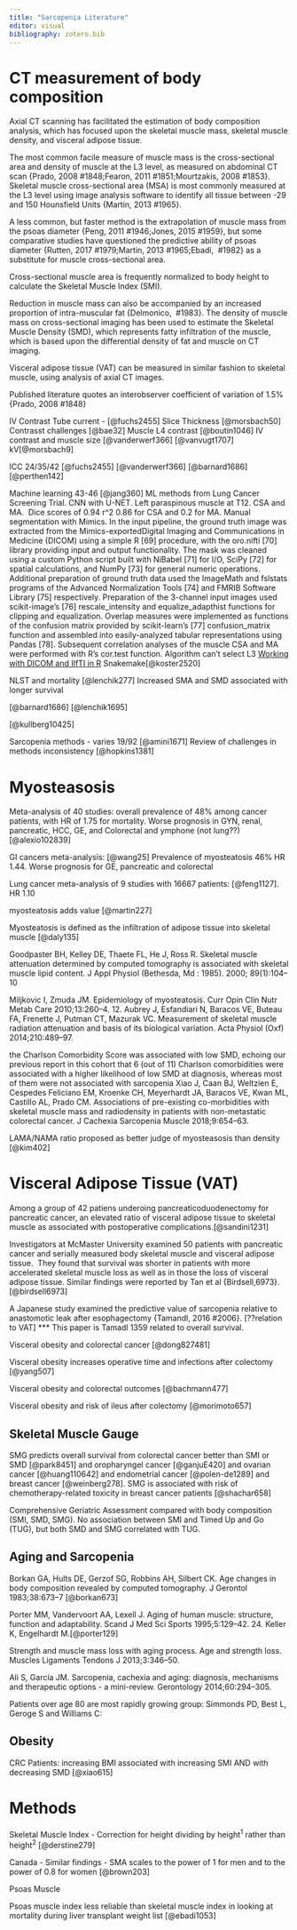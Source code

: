 ```yaml
---
title: "Sarcopenia Literature"
editor: visual
bibliography: zotero.bib
---
```


# CT measurement of body composition

Axial CT scanning has facilitated the estimation of body composition analysis, which has focused upon the skeletal muscle mass, skeletal muscle density, and visceral adipose tissue.

The most common facile measure of muscle mass is the cross-sectional area and density of muscle at the L3 level, as measured on abdominal CT scan {Prado, 2008 #1848;Fearon, 2011 #1851;Mourtzakis, 2008 #1853}. Skeletal muscle cross-sectional area (MSA) is most commonly measured at the L3 level using image analysis software to identify all tissue between -29 and 150 Hounsfield Units {Martin, 2013 #1965}.

A less common, but faster method is the extrapolation of muscle mass from the psoas diameter {Peng, 2011 #1946;Jones, 2015 #1959}, but some comparative studies have questioned the predictive ability of psoas diameter {Rutten, 2017 #1979;Martin, 2013 #1965;Ebadi,  #1982} as a substitute for muscle cross-sectional area.

Cross-sectional muscle area is frequently normalized to body height to calculate the Skeletal Muscle Index (SMI).

Reduction in muscle mass can also be accompanied by an increased proportion of intra-muscular fat {Delmonico,  #1983}. The density of muscle mass on cross-sectional imaging has been used to estimate the Skeletal Muscle Density (SMD), which represents fatty infiltration of the muscle, which is based upon the differential density of fat and muscle on CT imaging.

Visceral adipose tissue (VAT) can be measured in similar fashion to skeletal muscle, using analysis of axial CT images.

Published literature quotes an interobserver coefficient of variation of 1.5% {Prado, 2008 #1848}

IV Contrast Tube current - [@fuchs2455] Slice Thickness [@morsbach50] Contrasst challenges [@bae32] Muscle L4 contrast [@boutin1046] IV contrast and muscle size [@vanderwerf366] [@vanvugt1707] kV[@morsbach9]

ICC 24/35/42 [@fuchs2455] [@vanderwerf366] [@barnard1686] [@perthen142]

Machine learning 43-46 [@jang360] ML methods from Lung Cancer Screening Trial. CNN with U-NET. Left paraspinous muscle at T12. CSA and MA.  Dice scores of 0.94 r\^2 0.86 for CSA and 0.2 for MA. Manual segmentation with Mimics. In the input pipeline, the ground truth image was extracted from the Mimics-exportedDigital Imaging and Communications in Medicine (DICOM) using a simple R \[69\] procedure, with the oro.nifti \[70\] library providing input and output functionality. The mask was cleaned using a custom Python script built with NiBabel \[71\] for I/O, SciPy \[72\] for spatial calculations, and NumPy \[73\] for general numeric operations. Additional preparation of ground truth data used the ImageMath and fslstats programs of the Advanced Normalization Tools \[74\] and FMRIB Software Library \[75\] respectively. Preparation of the 3-channel input images used scikit-image's \[76\] rescale_intensity and equalize_adapthist functions for clipping and equalization. Overlap measures were implemented as functions of the confusion matrix provided by scikit-learn's \[77\] confusion_matrix function and assembled into easily-analyzed tabular representations using Pandas \[78\]. Subsequent correlation analyses of the muscle CSA and MA were performed with R's cor.test function. Algorithm can't select L3 [Working with DICOM and IIfTI in R](http://www.jstatsoft.org/v44/i06/) Snakemake[@koster2520]

NLST and mortality [@lenchik277] Increased SMA and SMD associated with longer survival

[@barnard1686] [@lenchik1695]

[@kullberg10425]

Sarcopenia methods - varies 19/92 [@amini1671] Review of challenges in methods inconsistency [@hopkins1381]

# Myosteasosis

Meta-analysis of 40 studies: overall prevalence of 48% among cancer patients, with HR of 1.75 for mortality. Worse prognosis in GYN, renal, pancreatic, HCC, GE, and Colorectal and ymphone (not lung??)[@alexio102839]

GI cancers meta-analysis: [@wang25] Prevalence of myosteatosis 46% HR 1.44. Worse prognosis for GE, pancreatic and colorectal

Lung cancer meta-analysis of 9 studies with 16667 patients: [@feng1127]. HR 1.10

myosteatosis adds value [@martin227]

Myosteatosis is defined as the infiltration of adipose tissue into skeletal muscle [@daly135]

Goodpaster BH, Kelley DE, Thaete FL, He J, Ross R. Skeletal muscle attenuation determined by computed tomography is associated with skeletal muscle lipid content. J Appl Physiol (Bethesda, Md : 1985). 2000; 89(1):104--10

Miljkovic I, Zmuda JM. Epidemiology of myosteatosis. Curr Opin Clin Nutr Metab Care 2010;13:260--4. 12. Aubrey J, Esfandiari N, Baracos VE, Buteau FA, Frenette J, Putman CT, Mazurak VC. Measurement of skeletal muscle radiation attenuation and basis of its biological variation. Acta Physiol (Oxf) 2014;210:489--97.

the Charlson Comorbidity Score was associated with low SMD, echoing our previous report in this cohort that 6 (out of 11) Charlson comorbidities were associated with a higher likelihood of low SMD at diagnosis, whereas most of them were not associated with sarcopenia Xiao J, Caan BJ, Weltzien E, Cespedes Feliciano EM, Kroenke CH, Meyerhardt JA, Baracos VE, Kwan ML, Castillo AL, Prado CM. Associations of pre-existing co-morbidities with skeletal muscle mass and radiodensity in patients with non-metastatic colorectal cancer. J Cachexia Sarcopenia Muscle 2018;9:654--63.

LAMA/NAMA ratio proposed as better judge of myosteasosis than density [@kim402]

# Visceral Adipose Tissue (VAT)

Among a group of 42 patiens underoing pancreaticoduodenectomy for pancreatic cancer, an elevated ratio of visceral adipose tissue to skeletal muscle as associated with postoperative complications.[@sandini1231]

Investigators at McMaster University examined 50 patients with pancreatic cancer and serially measured body skeletal muscle and visceral adipose tissue.  They found that survival was shorter in patients with more accelerated skeletal muscle loss as well as in those the loss of visceral adipose tissue. Similar findings were reported by Tan et al {Birdsell,6973}.[@birdsell6973]

A Japanese study examined the predictive value of sarcopenia relative to anastomotic leak after esophagectomy {Tamandl, 2016 #2006}. \[??relation to VAT\] \*\*\* This paper is Tamadl 1359 related to overall survival.

Visceral obesity and colorectal cancer [@dong827481]

Visceral obesity increases operative time and infections after colectomy [@yang507]

Visceral obesity and colorectal outcomes [@bachmann477]

Visceral obesity and risk of ileus after colectomy [@morimoto657]

## Skeletal Muscle Gauge

SMG predicts overall survival from colorectal cancer better than SMI or SMD [@park8451] and oropharyngel cancer [@ganjuE420] and ovarian cancer [@huang110642] and endometrial cancer [@polen-de1289] and breast cancer [@weinberg278]. SMG is associated with risk of chemotherapy-related toxicity in breast cancer patients [@shachar658]

Comprehensive Geriatric Assessment compared with body composition (SMI, SMD, SMG). No association between SMI and Timed Up and Go (TUG), but both SMD and SMG correlated with TUG.

## Aging and Sarcopenia

Borkan GA, Hults DE, Gerzof SG, Robbins AH, Silbert CK. Age changes in body composition revealed by computed tomography. J Gerontol 1983;38:673--7 [@borkan673]

Porter MM, Vandervoort AA, Lexell J. Aging of human muscle: structure, function and adaptability. Scand J Med Sci Sports 1995;5:129--42. 24. Keller K, Engelhardt M.[@porter129]

Strength and muscle mass loss with aging process. Age and strength loss. Muscles Ligaments Tendons J 2013;3:346--50.

Ali S, Garcia JM. Sarcopenia, cachexia and aging: diagnosis, mechanisms and therapeutic options - a mini-review. Gerontology 2014;60:294--305.

Patients over age 80 are most rapidly growing group: Simmonds PD, Best L, Geroge S and Williams C:

## Obesity

CRC Patients: increasing BMI associated with increasing SMI AND with decreasing SMD [@xiao615]

# Methods

Skeletal Muscle Index - Correction for height dividing by height^1^ rather than height^2^ [@derstine279]

Canada - Similar findings - SMA scales to the power of 1 for men and to the power of 0.8 for women [@brown203]

Psoas Muscle

Psoas muscle index less reliable than skeletal muscle index in looking at mortality during liver transplant weight list [@ebadi1053]
